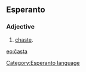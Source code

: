 ==Esperanto==
===Adjective===
# [[chaste]].

[[eo:ĉasta]]
[[Category:Esperanto language]]
{{Universala Vortaro}}